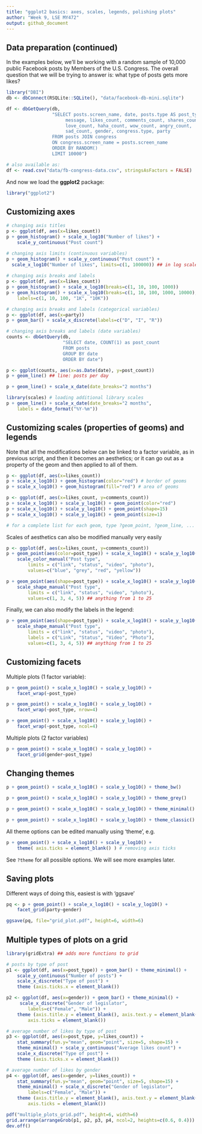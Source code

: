 ```yaml
---
title: "ggplot2 basics: axes, scales, legends, polishing plots"
author: "Week 9, LSE MY472"
output: github_document
---
```


## Data preparation (continued)

In the examples below, we'll be working with a random sample of 10,000 public Facebook posts by Members of the U.S. Congress. The overall question that we will be trying to answer is: what type of posts gets more likes?

```r
library("DBI")
db <- dbConnect(RSQLite::SQLite(), "data/facebook-db-mini.sqlite")

df <- dbGetQuery(db, 
                 "SELECT posts.screen_name, date, posts.type AS post_type, 
                      message, likes_count, comments_count, shares_count,
                      love_count, haha_count, wow_count, angry_count,
                      sad_count, gender, congress.type, party
                 FROM posts JOIN congress
                 ON congress.screen_name = posts.screen_name
                 ORDER BY RANDOM()
                 LIMIT 10000")

# also available as:
df <- read.csv("data/fb-congress-data.csv", stringsAsFactors = FALSE)
```

And now we load the **ggplot2** package:

```r
library("ggplot2")
```


## Customizing axes

```r
# changing axis titles
p <- ggplot(df, aes(x=likes_count))
p + geom_histogram() + scale_x_log10("Number of likes") +
    scale_y_continuous("Post count")

# changing axis limits (continuous variables)
p + geom_histogram() + scale_y_continuous("Post count") +
  scale_x_log10("Number of likes", limits=c(1, 100000)) ## in log scale
    
# changing axis breaks and labels
p <- ggplot(df, aes(x=likes_count))
p + geom_histogram() + scale_x_log10(breaks=c(1, 10, 100, 1000))
p + geom_histogram() + scale_x_log10(breaks=c(1, 10, 100, 1000, 10000),
    labels=c(1, 10, 100, "1K", "10K"))

# changing axis breaks and labels (categorical variables)
p <- ggplot(df, aes(x=party))
p + geom_bar() + scale_x_discrete(labels=c("D", "I", "R"))

# changing axis breaks and labels (date variables)
counts <- dbGetQuery(db, 
                     "SELECT date, COUNT(1) as post_count
                     FROM posts 
                     GROUP BY date
                     ORDER BY date")

p <- ggplot(counts, aes(x=as.Date(date), y=post_count))
p + geom_line() ## line: posts per day

p + geom_line() + scale_x_date(date_breaks="2 months")

library(scales) # loading additional library scales
p + geom_line() + scale_x_date(date_breaks="2 months", 
    labels = date_format("%Y-%m"))
```

## Customizing scales (properties of geoms) and legends

Note that all the modifications below can be linked to a factor variable, as in previous script, and then it becomes an aesthetics; or it can go out as a property of the geom and then applied to all of them.

```r
p <- ggplot(df, aes(x=likes_count))
p + scale_x_log10() + geom_histogram(color="red") # border of geoms
p + scale_x_log10() + geom_histogram(fill="red") # area of geoms

p <- ggplot(df, aes(x=likes_count, y=comments_count))
p + scale_x_log10() + scale_y_log10() + geom_point(color="red")
p + scale_x_log10() + scale_y_log10() + geom_point(shape=15)
p + scale_x_log10() + scale_y_log10() + geom_point(size=1)

# for a complete list for each geom, type ?geom_point, ?geom_line, ...
```

Scales of aesthetics can also be modified manually very easily

```r
p <- ggplot(df, aes(x=likes_count, y=comments_count))
p + geom_point(aes(color=post_type)) + scale_x_log10() + scale_y_log10() +
    scale_color_manual("Post type",
        limits = c("link", "status", "video", "photo"),
        values=c("blue", "grey", "red", "yellow"))

p + geom_point(aes(shape=post_type)) + scale_x_log10() + scale_y_log10() +
    scale_shape_manual("Post type",
        limits = c("link", "status", "video", "photo"),
        values=c(1, 3, 4, 5)) ## anything from 1 to 25
```

Finally, we can also modify the labels in the legend:

```r
p + geom_point(aes(shape=post_type)) + scale_x_log10() + scale_y_log10() +
    scale_shape_manual("Post type",
        limits = c("link", "status", "video", "photo"),
        labels = c("Link", "Status", "Video", "Photo"),
        values=c(1, 3, 4, 5)) ## anything from 1 to 25
```


## Customizing facets

Multiple plots (1 factor variable):

```r
p + geom_point() + scale_x_log10() + scale_y_log10() +
    facet_wrap(~post_type)

p + geom_point() + scale_x_log10() + scale_y_log10() +
    facet_wrap(~post_type, nrow=4)

p + geom_point() + scale_x_log10() + scale_y_log10() +
    facet_wrap(~post_type, ncol=4)
```

Multiple plots (2 factor variables)

```r
p + geom_point() + scale_x_log10() + scale_y_log10() +
    facet_grid(gender~post_type)
```

## Changing themes

```r
p + geom_point() + scale_x_log10() + scale_y_log10() + theme_bw()

p + geom_point() + scale_x_log10() + scale_y_log10() + theme_grey()

p + geom_point() + scale_x_log10() + scale_y_log10() + theme_minimal()

p + geom_point() + scale_x_log10() + scale_y_log10() + theme_classic()
```

All theme options can be edited manually using 'theme', e.g.

```r
p + geom_point() + scale_x_log10() + scale_y_log10() +
    theme( axis.ticks = element_blank() ) # removing axis ticks
```

See `?theme` for all possible options. We will see more examples later.

## Saving plots

Different ways of doing this, easiest is with 'ggsave'

```r
pq <- p + geom_point() + scale_x_log10() + scale_y_log10() +
    facet_grid(party~gender)

ggsave(pq, file="grid_plot.pdf", height=6, width=6)
```

## Multiple types of plots on a grid

```r
library(gridExtra) ## adds more functions to grid
```

```r
# posts by type of post
p1 <- ggplot(df, aes(x=post_type)) + geom_bar() + theme_minimal() +
    scale_y_continuous("Number of posts") + 
    scale_x_discrete("Type of post") +
    theme (axis.ticks.x = element_blank())

p2 <- ggplot(df, aes(x=gender)) + geom_bar() + theme_minimal() +
     scale_x_discrete("Gender of legislator", 
        labels=c("Female", "Male")) +   
    theme (axis.title.y = element_blank(), axis.text.y = element_blank(),
        axis.ticks = element_blank())

# average number of likes by type of post
p3 <- ggplot(df, aes(x=post_type, y=likes_count)) + 
    stat_summary(fun.y="mean", geom="point", size=5, shape=15) +
    theme_minimal() + scale_y_continuous("Average likes count") +
    scale_x_discrete("Type of post") +
    theme (axis.ticks.x = element_blank()) 

# average number of likes by gender
p4 <- ggplot(df, aes(x=gender, y=likes_count)) + 
    stat_summary(fun.y="mean", geom="point", size=5, shape=15) +
    theme_minimal() + scale_x_discrete("Gender of legislator", 
        labels=c("Female", "Male")) +   
    theme (axis.title.y = element_blank(), axis.text.y = element_blank(),
        axis.ticks = element_blank())

pdf("multiple_plots_grid.pdf", height=6, width=6)
grid.arrange(arrangeGrob(p1, p2, p3, p4, ncol=2, heights=c(0.6, 0.4)))
dev.off()
```
